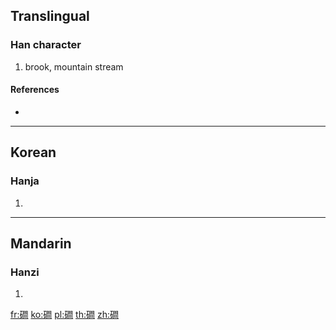 {{character info/new}}
==Translingual==

===Han character===
{{Han char|rn=112|rad=石|as=12|sn=17|four=|canj=MRANA}}

# brook, mountain stream

====References====
* {{Han ref|kx=0836.270|hdz=42457.110|uh=78F5|ud=30965}}

----

==Korean==

===Hanja===
{{ko-hanja|hangeul=간|eumhun=|rv=gan|mr=kan|y=kan}}

# {{defn|lang=ko|sort=石12}}

----

==Mandarin==

===Hanzi===
{{cmn-hanzi|pin=[[jiàn]] ([[jian4]]), [[lín]] ([[lin2]]), [[lǐn]] ([[lin3]]), [[líng]] ([[ling2]])|wg=chien<sup>4</sup>, lin<sup>2</sup>, lin<sup>3</sup>, ling<sup>2</sup>}}

# {{defn|lang=cmn|sort=石12}}

[[fr:磵]]
[[ko:磵]]
[[pl:磵]]
[[th:磵]]
[[zh:磵]]